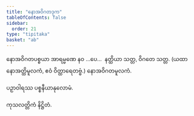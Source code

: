 ```yaml
---
title: "နောအဝိဂတဒုက"
tableOfContents: false
sidebar:
  order: 21
type: "tipitaka"
basket: "ab"
---
```



<DynamicBreadcrumb />

<Division number="517">

<Paragraph number="1792">
နောအဝိဂတပစ္စယာ အာရမ္မဏေ နဝ …ပေ…  နတ္ထိယာ သတ္တ, ဝိဂတေ သတ္တ.

</Paragraph>
</Division>

<Paragraph number="1793" type="center">
(ယထာ နောအတ္ထိမူလကံ, ဧဝံ ဝိတ္ထာရေတဗ္ဗံ.)



</Paragraph>

<Paragraph number="1794" type="center">
နောအဝိဂတမူလကံ.

  
ပဉှာဝါရဿ ပစ္စနီယာနုလောမံ.



</Paragraph>

<Paragraph number="1795" type="center">
ကုသလတ္တိကံ နိဋ္ဌိတံ.
</Paragraph>